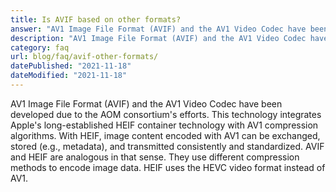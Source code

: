 ```yaml
---
title: Is AVIF based on other formats?
answer: "AV1 Image File Format (AVIF) and the AV1 Video Codec have been developed due to the AOM consortium's efforts. This technology integrates Apple's long-established HEIF container technology with AV1 compression algorithms. With HEIF, image content encoded with AV1 can be exchanged, stored (e.g., metadata), and transmitted consistently and standardized. AVIF and HEIF are analogous in that sense. They use different compression methods to encode image data. HEIF uses the HEVC video format instead of AV1."
description: "AV1 Image File Format (AVIF) and the AV1 Video Codec have been developed due to the AOM consortium's efforts. This technology integrates Apple's long-established HEIF container technology with AV1 compression algorithms. With HEIF, image content encoded with AV1 can be exchanged, stored (e.g., metadata), and transmitted consistently and standardized. AVIF and HEIF are analogous in that sense. They use different compression methods to encode image data. HEIF uses the HEVC video format instead of AV1."
category: faq
url: blog/faq/avif-other-formats/
datePublished: "2021-11-18"
dateModified: "2021-11-18"
---
```


AV1 Image File Format (AVIF) and the AV1 Video Codec have been developed due to the AOM consortium's efforts. This technology integrates Apple's long-established HEIF container technology with AV1 compression algorithms. With HEIF, image content encoded with AV1 can be exchanged, stored (e.g., metadata), and transmitted consistently and standardized. AVIF and HEIF are analogous in that sense. They use different compression methods to encode image data. HEIF uses the HEVC video format instead of AV1.
